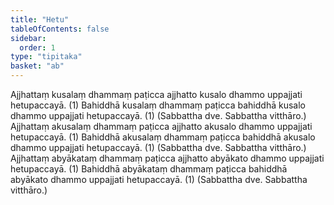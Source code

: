 ```yaml
---
title: "Hetu"
tableOfContents: false
sidebar:
  order: 1
type: "tipitaka"
basket: "ab"
---
```



<DynamicBreadcrumb />

<Division number="42">

<Paragraph number="429">
Ajjhattaṃ kusalaṃ dhammaṃ paṭicca ajjhatto kusalo dhammo uppajjati hetupaccayā. (1)
</Paragraph>

<Paragraph number="430">
Bahiddhā kusalaṃ dhammaṃ paṭicca bahiddhā kusalo dhammo uppajjati hetupaccayā. (1) (Sabbattha dve. Sabbattha vitthāro.)
</Paragraph>

</Division>
<Division number="43">

<Paragraph number="431">
Ajjhattaṃ akusalaṃ dhammaṃ paṭicca ajjhatto akusalo dhammo uppajjati hetupaccayā. (1)
</Paragraph>

<Paragraph number="432">
Bahiddhā akusalaṃ dhammaṃ paṭicca bahiddhā akusalo dhammo uppajjati hetupaccayā. (1) (Sabbattha dve. Sabbattha vitthāro.)
</Paragraph>

</Division>
<Division number="44">

<Paragraph number="433">
Ajjhattaṃ abyākataṃ dhammaṃ paṭicca ajjhatto abyākato dhammo uppajjati hetupaccayā. (1)
</Paragraph>

<Paragraph number="434">
Bahiddhā abyākataṃ dhammaṃ paṭicca bahiddhā abyākato dhammo uppajjati hetupaccayā. (1) (Sabbattha dve. Sabbattha vitthāro.)
</Paragraph>
</Division>